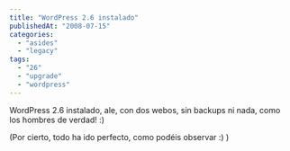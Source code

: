 ```yaml
---
title: "WordPress 2.6 instalado"
publishedAt: "2008-07-15"
categories: 
  - "asides"
  - "legacy"
tags: 
  - "26"
  - "upgrade"
  - "wordpress"
---
```


WordPress 2.6 instalado, ale, con dos webos, sin backups ni nada, como los hombres de verdad! :)

(Por cierto, todo ha ido perfecto, como podéis observar :) )
